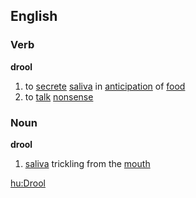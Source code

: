 ==English==
===Verb===
'''drool'''

#to [[secrete]] [[saliva]] in [[anticipation]] of [[food]]
#to [[talk]] [[nonsense]]

===Noun===
'''drool'''

#[[saliva]] trickling from the [[mouth]]

[[hu:Drool]]